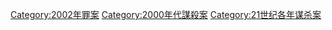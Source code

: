 {{cat topic in year| topic=谋杀案| year=2002}}

[[Category:2002年罪案|Category:2002年罪案]]
[[Category:2000年代謀殺案|Category:2000年代謀殺案]]
[[Category:21世纪各年谋杀案|Category:21世纪各年谋杀案]]